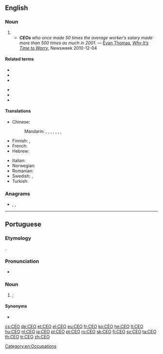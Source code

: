 {{also|ceo|céo|ceò|ce'o}}
==English==

===Noun===
{{en-noun}}

# {{initialism of|chief executive officer|lang=en}}
#* '''''CEOs''' who once made 50 times the average worker’s salary made more than 500 times as much in 2001.'' &mdash; [[w:Evan Thomas|Evan Thomas]], ''[http://www.newsweek.com/2010/12/04/the-deepest-dangers-facing-the-united-states.html Why It’s Time to Worry]'', Newsweek 2010-12-04

====Related terms====
{{rel-top}}
* {{l|en|CCO}}
* {{l|en|CFO}}
* {{l|en|CIO}}
{{rel-mid}}
* {{l|en|CSO}}
* {{l|en|CTO}}
* {{l|en|CXO}}
{{rel-bottom}}

====Translations====
{{trans-top|chief executive officer}}
* Chinese:
*: Mandarin: {{t|cmn|最高執行官|sc=Hani}}, {{t|cmn|最高执行官|tr=zuìgāo zhíxíngguān|sc=Hani}}, {{t+|cmn|首席執行官|sc=Hani}}, {{t+|cmn|首席执行官|tr=shǒuxí zhíxíngguān|sc=Hani}}, {{t|cmn|執行總裁|sc=Hani}}, {{t|cmn|执行总裁|tr=zhíxíng zǒngcái|sc=Hani}}, {{t+|cmn|總裁|sc=Hani}}, {{t+|cmn|总裁|tr=zǒngcái|sc=Hani}}
* Finnish: {{t|fi|TJ}}, {{t|fi|tj}}
* French: {{t+|fr|PDG}}
* Hebrew: {{t|he|מנכ״ל|tr=mankal}}
{{trans-mid}}
* Italian: {{t|it|AD}}
* Norwegian: {{t|no|adm.dir (administrerende direktør)}}
* Romanian: {{t|ro|DG}}
* Swedish: {{t+|sv|VD}}, {{t+|sv|vd|c}}
* Turkish: {{t+|tr|YKB}}
{{trans-bottom}}

===Anagrams===
* {{l|en|COE}}, {{l|en|ECO}}, {{l|en|eco}}

[[Category:en:Occupations]]

----

==Portuguese==

===Etymology===
{{bor|pt|en|CEO}}.

===Pronunciation===
* {{a|Brazil}} {{IPA|/ˌsi i ˈow/|lang=pt}}

===Noun===
{{pt-noun|m-f|s}}

# {{lb|pt|business}} {{l|en|CEO}}; {{l|en|chief executive officer}} {{gloss|highest-ranking corporate officer}}

====Synonyms====
* {{l|pt|diretor executivo}}

{{catlangcode|pt|Occupations}}

[[cs:CEO]]
[[de:CEO]]
[[et:CEO]]
[[el:CEO]]
[[eu:CEO]]
[[fr:CEO]]
[[ko:CEO]]
[[he:CEO]]
[[lt:CEO]]
[[hu:CEO]]
[[nl:CEO]]
[[ja:CEO]]
[[pl:CEO]]
[[pt:CEO]]
[[ro:CEO]]
[[sk:CEO]]
[[fi:CEO]]
[[sv:CEO]]
[[ta:CEO]]
[[th:CEO]]
[[tr:CEO]]
[[zh:CEO]]